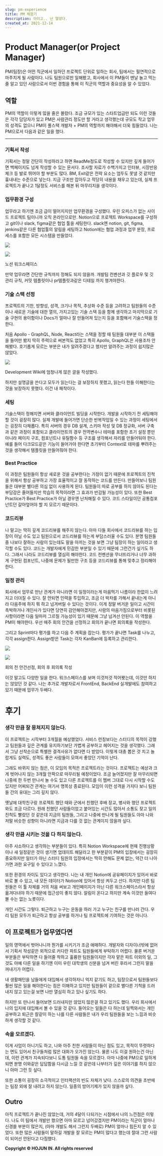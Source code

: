 ```yaml
---
slug: pm-experience
title: PM 체험기
description: 아이고.. 난 멀었다.
created_at: 2021-12-14
---
```


# Product Manager(or Project Manager)

PM(팀장)은 어떤 직군에서 일하던 프로젝트 단위로 일하는 회사, 팀에서는 필연적으로 마주치게 될 사람이다. 나도 팀원으로만 일해봤고,
회사에서 이 PM들이 맨날 놀고 먹는 줄 알고 있던 사람으로서 이번 경험을 통해 이 직군의 역할과 중요성을 알 수 있었다.

## 역할

PM의 역할이 이렇게 많을 줄은 몰랐다. 조금 규모가 있는 스타트업급만 되도 이런 것들은 각각 담당자가 있고 PM은 사람관리 정도만 할
거라고 생각했는데 규모도 작고 업무의 성격도 없으니 PM이 풀스택 개발자 + PM의 역할까지 해야해서 더욱 힘들었다. 나는 PM으로서 다음과
같은 일을 했다.

---

### 기획서 작성

기획서는 정말 간단히 작성하라고 하면 ReadMe정도로 작성할 수 있지만 깊게 들어가면 백페이지도 넘게 작성할 수 있는 문서다. 조사할
자료가 수백가지고 인터뷰, 시장반응 체크 등 발로 뛰어야 할 부분도 많다. BM, Exit같은 전략 요소는 엄두도 못낼 것 같지만 흉내내는
수준으로 넣는다. 지금 구조만 잡아두고 적당히 내용을 채우고 있는데, 실제 프로젝트가 끝나고 1달정도 서비스를 해본 뒤 마무리지을 생각이다.

### 업무환경 구성

업무라고 하기엔 조금 급이 떨어지지만 업무환경을 구성했다. 우린 오피스가 없는 사이드 프로젝트 팀이니까 오직 온라인으로만. Notion으로
프로젝트 Workspace를 구성하고 git이나 slack, figma같은 협업 툴을 세팅한다. slack엔 notion, git,
figma, jenkins같은 다른 협업툴의 알림을 세팅하고 Notion에는 협업 과정과 업무 분장, 프로세스를 포함한 모든 시스템을
만들었다.

![](http://t1.daumcdn.net/brunch/service/user/aVyy/image/3PEhz9iWfjZBIvgrxrPhkPo_89I.png)

![](http://t1.daumcdn.net/brunch/service/user/aVyy/image/6NMZbw_PF0VSoUhv6tVQNh8_yN0.png)

노션 워크스페이스

만약 업무라면 간단한 규칙까지 정해도 되지 않을까. 개발팀 컨벤션과 깃 플로우 및 깃 관리 규칙, 커밋 템플릿이나 pr템플릿과같은 디테일
까지 챙겨야한다.

### 기술 스택 선정

프로젝트의 기한, 방향성, 성격, 크기나 목적, 추상화 수준 등을 고려하고 팀원들의 수준이나 새로운 기술에 대한 열의, 가지고있는 기술 스택
등을 함께 생각하고 마지막으로 기술 구현의 용이함이나 Docs가 얼마나 잘 만들어져 있는지 등을 포함해서 기술스택을 정한다.

처음 Apollo - GraphQL, Node, React라는 스택을 정할 때 팀원들 대부분 이 스택들을 들어만 봤지 딱히 주력으로 써본적도
없었고 특히 Apollo, GraphQL은 사용조차 안해봤다. 호기롭게 모르는 부분은 내가 알려주겠다고 했지만 알려주는 과정이 쉽지많은
않았다.

![](http://t1.daumcdn.net/brunch/service/user/aVyy/image/ysBl0tY0dbB-_yLzgWv4UJL0V3w.png)

Development Wiki에 엄청나게 많은 글을 작성했다.

하지만 설명글을 쓴다고 모두가 읽는다는 걸 보장하지 못했고, 읽는다 한들 이해한다는 것을 보장하지 못했다. 이건 내 패착이다.

### 세팅

기술스택이 정해지면 서버와 클라이언트 빌딩을 시작한다. 개발을 시작하기 전 세팅해야할 것이 굉장히 많다. 실제 개발에 들어가면 단순한
반복작업일 수 있는 과정이 세팅에서는 굉장히 다채롭다. 특히 서버의 경우 DB 설계, 스키마 작성 및 DB 정규화, 서버 구축과 같은 과정이
포함되고 클라이언트의 경우 전역변수나 테마를 포함한 초기 설정 뿐만 아니라 페이지 구조, 컴포넌트나 유틸함수 등 구조를 생각해서 자리를
만들어둬야 한다. 예를 들어 다크모드같은 기능이 들어가야 한다면 초기부터 Context로 테마를 뿌려주는 것을 생각해서 템플릿을 만들어줘야
한다.

### Best Practice

이 과정은 팀원들이 항상 새로운 것을 공부한다는 가정이 없기 때문에 프로젝트의 진척을 위해서 항상 공부하고 가장 효율적이고 잘 동작하는
코드를 만든다. 만들어보니 팀원들은 대부분 별다른 의심 없이 사용하게 된다. 팀원들이 따로 공부를 하지 않아도 된다는 부담감은 줄어들지만
학습의 목적이라면 그 효과가 반감될 가능성이 있다. 또한 Best Practice가 Best Practice가 아닐 경우엔 난처해질 수
있다. 코드 스타일이던 공통컴포넌트던 갈아엎어야 할 지 모르기 때문이다.

### 코드리뷰

나 말고는 딱히 깊게 코드리뷰를 해주지 않는다. 아마 다들 회사에서 코드리뷰를 하는 입장이 아닐 수도 있고 팀원으로서 코드리뷰를 하는게
부담스러울 수도 있다. 분명 팀원들 중 나보다 잘하는 사람이 있는데도 말을 아끼는 것을 보면 그냥 팀장이 하는 일이라고 생각할 수도 있다.
코드는 개발자에게 민감한 부분일 수 있기 때문에 그런건가 싶기도 하다. 그래서 나라도 코드리뷰를 열심히 해야한다. 코드 컨벤션을 무너뜨리거나
너무 과하게 구현된 컴포넌트, 나중에 문제가 될만한 구조 등을 코드리뷰를 통해 맞추고 정리해야한다.

### 일정 관리

회사에서 업무로 만난 관계가 아니라면 이 일정이라는게 마음먹기 나름이라 한없이 느려지고 더뎌질 수 있다. 잘 안되면 인력을 투입하고, 조금
더 박차를 가해서 끝내는게 아니라 다음주에 하지 뭐 하고 넘겨버릴 수 있다는 것이다. 이게 정말 버거운 일이고 시간이 촉박하거나 개인사가
있다면 당연히 감안해야겠지만, 사람의 마음가짐으로부터 비롯된 사항이라면 다음 일마저 그르칠 가능성이 있기 때문에 그냥 넘겨선 안된다. 이
역할을 PM이 해야한다. 우선 매주 회의 안건을 선정하고 회의가 끝나면 회의록을 작성한다.

그리고 Sprint마다 평가를 하고 다음 주 계획을 잡는다. 평가가 끝나면 Task를 나누고, 각각 assign한다. Assign받은
Task는 각자 KanBan에 등록하고 관리한다.

![](http://t1.daumcdn.net/brunch/service/user/aVyy/image/tLTUc17-8FRQANw2MrAi0pAuuQE.png)

![](http://t1.daumcdn.net/brunch/service/user/aVyy/image/A7iir5_5QFFhhCEgCbzAGiMKTZI.png)

회의 전 안건선정, 회의 후 회의록 작성

이것 말고도 다양한 일을 한다. 워크스페이스를 보며 이것저것 적어봣는데, 이것만 하지는 않았던 것 같다. 나는 추가로 개발자로서
FrontEnd, BackEnd 실개발에도 참여하고 있기 때문에 업무가 두배다.

# 후기

### 생각 만큼 잘 뭉쳐지지 않는다.

이 프로젝트는 시작부터 3개월을 예상했었다. 서비스 런칭보다는 스터디의 목적이 강했고 팀원들과 깊은 관계를 유지하기보단 가볍게 공부하고
헤어지는 것을 생각했다. 그래서 그냥 선착순으로 특별한 결격사유가 없다면 다 받았다. 이렇게 대충 뽑은 것 치고 놀랍게도 실력도, 성격도
좋은 사람들이 모여서 좋았던 기억이 난다.

그래도 바뀌지 않는 점은, 이 모임의 목적은 프로젝트라는 것이다. 프로젝트는 예상과 크게 벗어나지 않는 3개월 안팍으로 마무리될 예정이었다.
조금 늘어졌지만 잘 마무리되면 나중에 한 두번 만나서 놀 수도 있고 다른 프로젝트를 이 멤버 그대로 다시 시작할 수도 있지만 어찌되건 관계는
여기서 명목상 종료된다. 모임이 이런 성격을 가지다 보니 팀원들 간의 유대는 그리 깊지 않다.

옛날에 대학친구랑 프로젝트 했던 때와 군에서 친했던 후배 장교, 병사와 했던 프로젝트와도 조금 다르다. 원래 친했던 사람들이었고 붙어있는
시간도 많아서 소통도 잦고 일의 진척도 빨랐던 것 같은데 지금의 팀원들, 그리고 나중에 만나게 될 팀원들도 아마 나와 저말 비슷한 성향이
아니라면 지금과 다를 것 없는 관계이지 않을까 싶다.

### 생각 만큼 시키는 것을 다 하지 않는다.

아주 사소하다고 생각하는 부분들이 있다. 특히 Notion Workspace에 현재 진행상황이나 새 일정같은 것이 생기면 업데이트 해달라고
한 부분같이 PM의 입장에서는 굉장히 중요하지만 일터가 아닌 스터디 팀원의 입장에서는 딱히 안해도 문제 없는, 약간 더 나아가면 과한 요구일
수 있다고 느꼈다.

또한 환경의 차이도 있다고 생각한다. 나는 내 개인 Notion에 공유페이지가 있어서 바로바로 볼 수 있고, 내 모든 데이터가 Notion에
있어서 항상 켜두고 산다. 하지만 다른 팀원들은 이 툴 자체를 거의 처음 써보고 개인페이지가 아닌 다른 워크스페이스라서 항상 옮겨다녀야 하기
때문에 접근성이 좋지 않다. 알림이 온다고 하지만 계속 이것만 들여다 볼 수는 없는 노릇이다.

개인 시간도 그렇다. 퇴근하고 누구는 운동을 하러 가고 누구는 친구를 만나러 간다. 우리 팀원 모두가 퇴근하고 항상 공부를 하거나 팀
프로젝트에 기여하는 것은 아니다.

## 이 프로젝트가 업무였다면

일의 영역에서 벗어나니까 뭔가를 시키기가 조금 애매하다. 개발자와 디자이너밖에 없어서 기획서 작성같은 외적으로 커다란 파트도 팀원들에게
부탁하기 어렵다. 물론 버거운 부분들은 부탁하면 다 들어줄 착하고 훌륭한 팀원들이지만 각자 맡은 파트 이외의 일, 그것도 아예 다른 일을
하기엔 이미 우린 대학생의 신분을 넘겨 버린 후라서 그런지 말을 꺼내기가 어렵다.

내 생활패턴을 남들에게 대입해서 생각하자니 억지 같기도 하고, 팀장으로서 팀원들보다 훨씬 많은 일을 해야한다는 점은 이해하고 있지만 팀원들이
겉으로 별다른 기척을 드러내지 않고 있는걸 보면 나만 열심히 하고 있나 싶기도 하다.

하지만 또 만나서 들어보면 드러내지만 않았지 많은걸 하고 있기도 했다. 우리 회사에서 나의 입지에 대입해서 볼 수 있을 것 같다. 들어오는
일들은 다 하는데 일찍와서는 개인공부하고 퇴근은 칼같이 하는 나를 다른 사람들은 내가 우리 팀원들을 보는 느낌과 비슷하게 생각할 것 같다.

### 속을 모르겠다.

이게 사업이 아니기도 하고, 나와 아주 친한 사람들이 아닌 점도 있고, 목적이 뚜렷하다는 면도 있어서 친구들처럼 많은 대화가 오가진 않는다.
물론 나도 이걸 원하는건 아닌데, 이런 관계가 지속되다보니 도통 팀원들 속을 모르겠다. 아마 나중에 PM으로 일하게되면 분명 이와같은
답답함을 다시금 느낄 것 같은데 나부터가 깊은 이야기를 하지 않으니 아마 그런 듯 싶다.

또한 소통이 굉장히 소극적이고 인터랙션의 빈도 자체가 낮다. 스스로의 의견을 초반에는 팀장 외에 잘 내려고 하지 않는다. 일종의 방어기제가
있지 않을까 싶다.

## Outro

아직 프로젝트가 끝나진 않았는데, 거의 4달이 다되가는 시점에서 나의 느낀점은 이렇다. 나도 이 팀에서 개발만 했으면 아마 모르고
넘어갔겠지만 PM이라는 직군이 얼마나 신경쓸 부분이 많은지, (아마 개발도 해서 그런지 두배로) PM이 얼마나 힘든지 알 수 있었다. 또한
많은 사람들이 말하길 개발을 잘 모르는 PM이 많다고 했는데 절대 그런 사람이 되어선 안된다고 다짐했다.


**Copyright © HOJUN IN. All rights reserved**